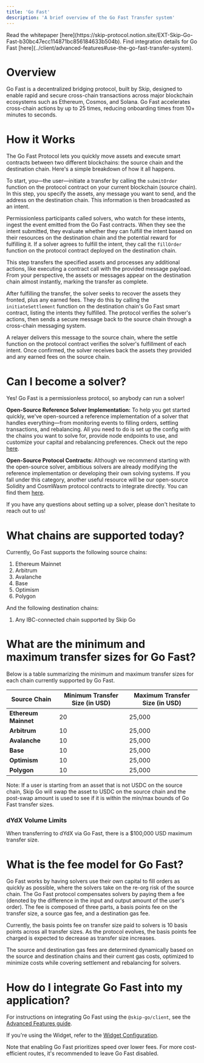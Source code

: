 ```yaml
---
title: 'Go Fast'
description: 'A brief overview of the Go Fast Transfer system'
---
```


<Info>
Read the whitepaper [here](https://skip-protocol.notion.site/EXT-Skip-Go-Fast-b30bc47ecc114871bc856184633b504b).
Find integration details for Go Fast [here](../client/advanced-features#use-the-go-fast-transfer-system).
</Info>

# Overview
Go Fast is a decentralized bridging protocol, built by Skip, designed to enable rapid and secure cross-chain transactions across major blockchain ecosystems such as Ethereum, Cosmos, and Solana. Go Fast accelerates cross-chain actions by up to 25 times, reducing onboarding times from 10+ minutes to seconds.

# How it Works
The Go Fast Protocol lets you quickly move assets and execute smart contracts between two different blockchains: the source chain and the destination chain. Here's a simple breakdown of how it all happens.

To start, you—the user—initiate a transfer by calling the `submitOrder` function on the protocol contract on your current blockchain (source chain). In this step, you specify the assets, any message you want to send, and the address on the destination chain. This information is then broadcasted as an intent.

Permissionless participants called solvers, who watch for these intents, ingest the event emitted from the Go Fast contracts. When they see the intent submitted, they evaluate whether they can fulfill the intent based on their resources on the destination chain and the potential reward for fulfilling it. If a solver agrees to fulfill the intent, they call the `fillOrder` function on the protocol contract deployed on the destination chain. 

This step transfers the specified assets and processes any additional actions, like executing a contract call with the provided message payload. From your perspective, the assets or messages appear on the destination chain almost instantly, marking the transfer as complete.

After fulfilling the transfer, the solver seeks to recover the assets they fronted, plus any earned fees. They do this by calling the `initiateSettlement` function on the destination chain's Go Fast smart contract, listing the intents they fulfilled. The protocol verifies the solver's actions, then sends a secure message back to the source chain through a cross-chain messaging system.

A relayer delivers this message to the source chain, where the settle function on the protocol contract verifies the solver's fulfillment of each intent. Once confirmed, the solver receives back the assets they provided and any earned fees on the source chain.

# Can I become a solver?

Yes! Go Fast is a permissionless protocol, so anybody can run a solver!

**Open-Source Reference Solver Implementation:** To help you get started quickly, we've open-sourced a reference implementation of a solver that handles everything—from monitoring events to filling orders, settling transactions, and rebalancing. All you need to do is set up the config with the chains you want to solve for, provide node endpoints to use, and customize your capital and rebalancing preferences. Check out the repo [here](https://github.com/skip-mev/skip-go-fast-solver).

**Open-Source Protocol Contracts:** Although we recommend starting with the open-source solver, ambitious solvers are already modifying the reference implementation or developing their own solving systems. If you fall under this category, another useful resource will be our open-source Solidity and CosmWasm protocol contracts to integrate directly. You can find them [here](https://github.com/skip-mev/go-fast-contracts).

If you have any questions about setting up a solver, please don't hesitate to reach out to us! 

# What chains are supported today?

Currently, Go Fast supports the following source chains:
1. Ethereum Mainnet
2. Arbitrum
3. Avalanche
4. Base
5. Optimism
6. Polygon

And the following destination chains:
1. Any IBC-connected chain supported by Skip Go

# What are the minimum and maximum transfer sizes for Go Fast?

Below is a table summarizing the minimum and maximum transfer sizes for each chain currently supported by Go Fast. 

| Source Chain                                | Minimum Transfer Size (in USD) | Maximum Transfer Size (in USD)|
| ------------------------------------------- | --------------------- | --------------------- |
| **Ethereum Mainnet**                        | 20                    | 25,000                 |
| **Arbitrum**                                | 10                    | 25,000                 |
| **Avalanche**                               | 10                    | 25,000                 |
| **Base**                                    | 10                    | 25,000                 |
| **Optimism**                                | 10                    | 25,000                 |
| **Polygon**                                 | 10                    | 25,000                 |


Note: If a user is starting from an asset that is not USDC on the source chain, Skip Go will swap the asset to USDC on the source chain and the post-swap amount is used to see if it is within the min/max bounds of Go Fast transfer sizes.


### dYdX Volume Limits
When transferring to dYdX via Go Fast, there is a $100,000 USD maximum transfer size.

# What is the fee model for Go Fast?

Go Fast works by having solvers use their own capital to fill orders as quickly as possible, where the solvers take on the re-org risk of the source chain. The Go Fast protocol compensates solvers by paying them a fee (denoted by the difference in the input and output amount of the user's order). The fee is composed of three parts, a basis points fee on the transfer size, a source gas fee, and a destination gas fee.

Currently, the basis points fee on transfer size paid to solvers is 10 basis points across all transfer sizes. As the protocol evolves, the basis points fee charged is expected to decrease as transfer size increases.

The source and destination gas fees are determined dynamically based on the source and destination chains and their current gas costs, optimized to minimize costs while covering settlement and rebalancing for solvers. 

# How do I integrate Go Fast into my application?

For instructions on integrating Go Fast using the `@skip-go/client`, see the [Advanced Features guide](../client/advanced-features#use-the-go-fast-transfer-system).

If you're using the Widget, refer to the [Widget Configuration](../widget/configuration#routeconfig).

Note that enabling Go Fast prioritizes speed over lower fees. For more cost-efficient routes, it's recommended to leave Go Fast disabled.
